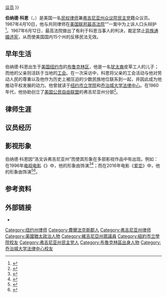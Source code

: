 {{NoteTA
|G1 = Surname
|G2 = PresidentsUS
}}
{{Expand English|Bernard S. Cohen|time=2020-10-17T06:55:19+00:00}}
{{Infobox state representative
| name                = 伯纳德·科恩
| original_name       = {{lang|en|Bernard S. Cohen}}
| image               = File:Bernard S. Cohen.jpg
| state_house         = 弗吉尼亚州
| district            = 46
| term_start          = 1983年1月12日
| term_end            = 1996年1月10日
| predecessor         = {{Link-en|乔治·华莱士·格雷森|George W. Grayson}}
| successor           = {{Link-en|布莱恩·莫兰|Brian Moran}}
| state_house3        = 弗吉尼亚州
| district3           = 21
| term_start3         = 1980年1月9日
| term_end3           = 1983年1月12日
| predecessor3        = 理查德·霍布森<ref>{{cite web |title=House Delegate District 45: Richard R. G. Hobson |url=https://www.washingtonpost.com/wp-dyn/content/article/2005/06/08/AR2005060801663.html |publisher=[[华盛顿邮报|华盛顿邮报]] |accessdate=2020-10-17 |archive-date=2017-03-28 |archive-url=https://web.archive.org/web/20170328225117/http://www.washingtonpost.com/wp-dyn/content/article/2005/06/08/AR2005060801663.html |dead-url=no }}</ref>
| successor3          = {{Link-en|查尔斯·罗伯特·霍金斯|Charles R. Hawkins}}
| gender              = 男性
| birth_date          = {{Birth date|1934|01|17}}
| birth_place         = {{USA}}[[纽约州|纽约州]][[纽约市|纽约市]][[布鲁克林区|布鲁克林区]]
| death_date          = {{Death date and age|2020|10|12|1934|01|17}}<ref name="Langer">{{cite web |author1=Emily Langer |title=Bernard Cohen, lawyer who won victory for interracial marriage in Loving v. Virginia, dies at 86 |url=https://www.washingtonpost.com/local/obituaries/bernard-cohen-lawyer-who-won-victory-for-interracial-marriage-in-loving-v-virginia-dies-at-86/2020/10/13/82506128-0d4f-11eb-8074-0e943a91bf08_story.html |publisher=[[华盛顿邮报|华盛顿邮报]] |accessdate=2020-10-17 |archive-date=2020-11-03 |archive-url=https://web.archive.org/web/20201103035917/https://www.washingtonpost.com/local/obituaries/bernard-cohen-lawyer-who-won-victory-for-interracial-marriage-in-loving-v-virginia-dies-at-86/2020/10/13/82506128-0d4f-11eb-8074-0e943a91bf08_story.html |dead-url=no }}</ref><ref>{{cite web |title=Loving v Virginia: Lawyer in famed interracial marriage case dies |url=https://www.bbc.com/news/world-us-canada-54559609 |publisher=[[BBC|BBC]] |accessdate=2020-10-17 |archive-date=2020-10-16 |archive-url=https://web.archive.org/web/20201016190837/https://www.bbc.com/news/world-us-canada-54559609 |dead-url=no }}</ref>
| death_place         = {{USA}}[[弗吉尼亚州|弗吉尼亚州]][[弗雷德里克斯堡_(弗吉尼亚州)|弗雷德里克斯堡]]<ref name="Langer" />
| death_cause         = [[帕金森氏病|帕金森氏病]]<ref name="Langer" />
| nationality         = {{USA}}
| party               = [[民主党_(美国)|民主党]]
| spouse              = 雷·罗斯·科恩
| children            = 2
| education           = [[博士|博士]]
| alma_mater          = [[纽约市立学院|纽约市立学院]]（[[工商管理学士|工商管理学士]]）<br />[[乔治城大学法律中心|乔治城大学法律中心]]（[[法律博士|法律博士]]）
| occupation          = [[律师|律师]]{{\}}[[议员|议员]]
}}

'''伯纳德·科恩'''（{{Lang-en|Bernard S. Cohen}}，{{bd|1934年|1月17日|2020年|10月12日|catIdx=Cohen}}）是美国一名[[公民自由|民权]][[律师|律师]]兼[[弗吉尼亚州众议院|弗吉尼亚州众议院]][[民主党_(美国)|民主党]]籍众议员。1967年4月10日，他与共同律师{{Link-en|菲利普·赫希科普|Philip Hirschkop}}在[[美国联邦最高法院|美国联邦最高法院]]“{{Link-en|洛文诉弗吉尼亚州|Loving v. Virginia}}”一案中为上诉人口头辩护<ref>{{cite web |title=Loving v. Virginia |url=https://www.oyez.org/cases/1966/395 |publisher={{Link-en|Oyez项目|Oyez Project}} |accessdate=2020-10-17 |archive-date=2016-11-15 |archive-url=https://web.archive.org/web/20161115152456/https://www.oyez.org/cases/1966/395 |dead-url=no }}</ref>。1967年6月12日，最高法院做出了有利于科恩当事人的判决，裁定禁止[[异族通婚|异族通婚]][[违宪|违宪]]，从而使美国国内15个州的反移民法无效。

== 早年生活 ==
伯纳德·科恩出生于[[美国|美国]][[纽约市|纽约市]]的[[布鲁克林区|布鲁克林区]]，他是一名[[犹太裔美国人|犹太裔]]皮草工人的儿子；而他的父亲则活跃于当地的[[工会|工会]]。在一次采访中，科恩将父亲的工会活动与他对劳动人民的尊重以及他作为历史上被压迫的少数民族地位联系到一起，并因此成为他推动平权发展的动力。他曾就读于[[纽约市立学院|纽约市立学院]]和[[乔治城大学法律中心|乔治城大学法律中心]]。在1960年代，他协助创立了[[美国公民自由联盟|美国公民自由联盟]]的弗吉尼亚州分部<ref name="DailyPress">{{cite news |title=Passage Marks Atypical Legislator's Victory |work={{Link-en|每日新闻报 (弗吉尼亚州)|Daily Press (Virginia)|每日新闻报}} |page=18 |date=1983-02-22}}</ref>。

== 律师生涯 ==

== 议员经历 ==

== 影视形象 ==
伯纳德·科恩因“洛文诉弗吉尼亚州”而使其形象在多部影视作品中有出现。例如：在1996年[[电视电影|电视电影]]《{{Link-en|勇敢的爱|Mr. and Mrs. Loving}}》中，他的形象由{{Link-en|科里·帕克|Corey Parker (actor)}}饰演<ref>{{cite web |title=Mr. and Mrs. Loving |url=https://www.imdb.com/title/tt0117098/ |publisher=[[IMDb|IMDb]] |accessdate=2020-10-17 |archive-date=2020-11-22 |archive-url=https://web.archive.org/web/20201122162034/https://www.imdb.com/title/tt0117098/ |dead-url=no }}</ref><ref>{{cite web |title=勇敢的爱 Mr. and Mrs. Loving |url=https://movie.douban.com/subject/3426398/ |publisher=[[豆瓣网|豆瓣网]] |accessdate=2020-10-17 |archive-date=2020-10-20 |archive-url=https://web.archive.org/web/20201020092357/https://movie.douban.com/subject/3426398/ |dead-url=no }}</ref>；而在2016年电影《[[愛侶_(電影)|爱恋]]》中，他的形象由{{Link-en|尼克·克罗尔|Nick Kroll}}饰演<ref>{{cite web |title=Loving |url=https://www.imdb.com/title/tt4669986/ |publisher=[[IMDb|IMDb]] |accessdate=2020-10-17 |archive-date=2020-12-09 |archive-url=https://web.archive.org/web/20201209152807/https://www.imdb.com/title/tt4669986/ |dead-url=no }}</ref><ref>{{cite web |title=爱恋 Loving |url=https://movie.douban.com/subject/26617076/ |publisher=[[豆瓣网|豆瓣网]] |accessdate=2020-10-17 |archive-date=2020-10-18 |archive-url=https://web.archive.org/web/20201018052605/https://movie.douban.com/subject/26617076/ |dead-url=no }}</ref>。

== 参考资料 ==
{{ReflistH}}
{{Reflist|4}}
{{ReflistF}}

== 外部链接 ==
* {{webarchive |url=https://web.archive.org/web/20120528211952/http://dela.state.va.us/dela/MemBios.nsf/d6bb1df8c3a498b785256c23006d3f83/657fe3ad54e0fa3985256b35005fd06e?OpenDocument |date=2012年5月28日 |title=伯纳德·科恩简历（1983年）}}{{en}}

{{Portal bar|美国|人物|法律|人权}}
{{Authority control}}
{{DEFAULTSORT:Cohen, Bernard}}

[[Category:纽约州律师|Category:纽约州律师]]
[[Category:費爾法克斯郡人|Category:費爾法克斯郡人]]
[[Category:弗吉尼亚州律师|Category:弗吉尼亚州律师]]
[[Category:美國猶太政治人物|Category:美國猶太政治人物]]
[[Category:維吉尼亞州眾議員|Category:維吉尼亞州眾議員]]
[[Category:紐約市立學院校友|Category:紐約市立學院校友]]
[[Category:弗吉尼亚州民主党人|Category:弗吉尼亚州民主党人]]
[[Category:布魯克林區出身人物|Category:布魯克林區出身人物]]
[[Category:乔治城大学法律中心校友|Category:乔治城大学法律中心校友]]